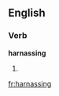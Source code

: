 ==English==

===Verb===
'''harnassing'''

# {{present participle of|[[harnass]]}}

[[fr:harnassing]]